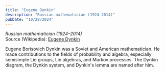 ```yaml
---
title: "Eugene Dynkin"
description: "Russian mathematician (1924–2014)"
pubDate: "10/28/2024"
---
```


*Russian mathematician (1924–2014)*  
Source (Wikipedia): [Eugene Dynkin][1]

Eugene Borisovich Dynkin was a Soviet and American mathematician. He made contributions to the fields of probability and algebra, especially semisimple Lie groups, Lie algebras, and Markov processes. The Dynkin diagram, the Dynkin system, and Dynkin's lemma are named after him.

[1]: https://en.wikipedia.org/wiki/Eugene_Dynkin
